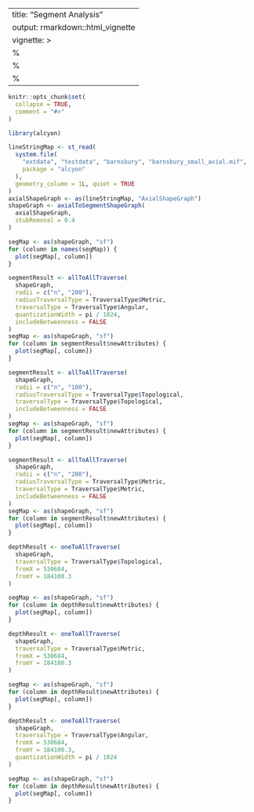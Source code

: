 <!--
SPDX-FileCopyrightText: 2024 Petros Koutsolampros

SPDX-License-Identifier: GPL-3.0
-->

---
title: "Segment Analysis"
output: rmarkdown::html_vignette
vignette: >
  %\VignetteIndexEntry{Segment Analysis}
  %\VignetteEngine{knitr::rmarkdown}
  %\VignetteEncoding{UTF-8}
---
  
```r
knitr::opts_chunk$set(
  collapse = TRUE,
  comment = "#>"
)
```

```r
library(alcyon)

lineStringMap <- st_read(
  system.file(
    "extdata", "testdata", "barnsbury", "barnsbury_small_axial.mif",
    package = "alcyon"
  ),
  geometry_column = 1L, quiet = TRUE
)
axialShapeGraph <- as(lineStringMap, "AxialShapeGraph")
shapeGraph <- axialToSegmentShapeGraph(
  axialShapeGraph,
  stubRemoval = 0.4
)
```

```r
segMap <- as(shapeGraph, "sf")
for (column in names(segMap)) {
  plot(segMap[, column])
}
```

```r
segmentResult <- allToAllTraverse(
  shapeGraph,
  radii = c("n", "200"),
  radiusTraversalType = TraversalType$Metric,
  traversalType = TraversalType$Angular,
  quantizationWidth = pi / 1024,
  includeBetweenness = FALSE
)
segMap <- as(shapeGraph, "sf")
for (column in segmentResult$newAttributes) {
  plot(segMap[, column])
}
```

```r
segmentResult <- allToAllTraverse(
  shapeGraph,
  radii = c("n", "100"),
  radiusTraversalType = TraversalType$Topological,
  traversalType = TraversalType$Topological,
  includeBetweenness = FALSE
)
segMap <- as(shapeGraph, "sf")
for (column in segmentResult$newAttributes) {
  plot(segMap[, column])
}
```

```r
segmentResult <- allToAllTraverse(
  shapeGraph,
  radii = c("n", "200"),
  radiusTraversalType = TraversalType$Metric,
  traversalType = TraversalType$Metric,
  includeBetweenness = FALSE
)
segMap <- as(shapeGraph, "sf")
for (column in segmentResult$newAttributes) {
  plot(segMap[, column])
}
```

```r
depthResult <- oneToAllTraverse(
  shapeGraph,
  traversalType = TraversalType$Topological,
  fromX = 530684,
  fromY = 184100.3
)

segMap <- as(shapeGraph, "sf")
for (column in depthResult$newAttributes) {
  plot(segMap[, column])
}
```

```r
depthResult <- oneToAllTraverse(
  shapeGraph,
  traversalType = TraversalType$Metric,
  fromX = 530684,
  fromY = 184100.3
)

segMap <- as(shapeGraph, "sf")
for (column in depthResult$newAttributes) {
  plot(segMap[, column])
}
```

```r
depthResult <- oneToAllTraverse(
  shapeGraph,
  traversalType = TraversalType$Angular,
  fromX = 530684,
  fromY = 184100.3,
  quantizationWidth = pi / 1024
)

segMap <- as(shapeGraph, "sf")
for (column in depthResult$newAttributes) {
  plot(segMap[, column])
}
```


